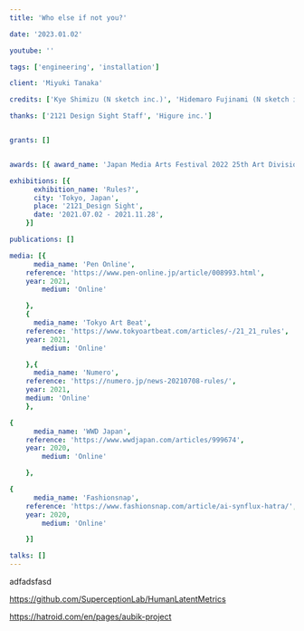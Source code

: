 ```yaml
---
title: 'Who else if not you?'

date: '2023.01.02'

youtube: ''

tags: ['engineering', 'installation']

client: 'Miyuki Tanaka'

credits: ['Kye Shimizu (N sketch inc.)', 'Hidemaro Fujinami (N sketch inc.)', 'Yuki Anezaki (N sketch inc.)', 'Masato Sekine (N sketch inc.)', 'Remini Protokol', 'Kengo Kobayashi (NoRA)', 'Shunya Hagiwara', 'Miyuki Tanaka']

thanks: ['2121 Design Sight Staff', 'Higure inc.']


grants: []


awards: [{ award_name: 'Japan Media Arts Festival 2022 25th Art Division Jury Selection', year: 2022 },]

exhibitions: [{
      exhibition_name: 'Rules?',
      city: 'Tokyo, Japan',
      place: '2121_Design Sight',
      date: '2021.07.02 - 2021.11.28',
    }]

publications: []

media: [{
      media_name: 'Pen Online',
    reference: 'https://www.pen-online.jp/article/008993.html',
    year: 2021,
        medium: 'Online'

    },
    {
      media_name: 'Tokyo Art Beat',
    reference: 'https://www.tokyoartbeat.com/articles/-/21_21_rules',
    year: 2021,
        medium: 'Online'

    },{
      media_name: 'Numero',
    reference: 'https://numero.jp/news-20210708-rules/',
    year: 2021,
    medium: 'Online'
    },

{
      media_name: 'WWD Japan',
    reference: 'https://www.wwdjapan.com/articles/999674',
    year: 2020,
        medium: 'Online'

    },

{
      media_name: 'Fashionsnap',
    reference: 'https://www.fashionsnap.com/article/ai-synflux-hatra/',
    year: 2020,
        medium: 'Online'

    }]

talks: []
---
```


adfadsfasd

https://github.com/SuperceptionLab/HumanLatentMetrics

https://hatroid.com/en/pages/aubik-project
